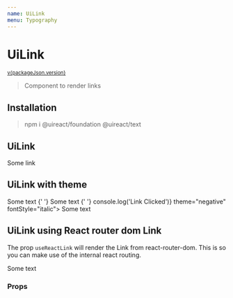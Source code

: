 ```yaml
---
name: UiLink
menu: Typography
---
```





# UiLink

<sup>
  <a href="https://github.com/inavac182/ui-react/blob/main/packages/text/" target="_blank">
    v{packageJson.version}
  </a>
</sup>

> Component to render links

## Installation

> npm i @uireact/foundation @uireact/text

## UiLink

<Playground>
  <UiLink href="https://uireact.io">Some link</UiLink>
</Playground>

## UiLink with theme

<Playground>
  <UiLink href="https://uireact.io" target="_blank" theme="error">
    Some text
  </UiLink>{' '}
  <UiLink href="https://uireact.io" theme="positive">
    Some text
  </UiLink>{' '}
  <UiLink handleClick={() => console.log('Link Clicked')} theme="negative" fontStyle="italic">
    Some text
  </UiLink>
</Playground>

## UiLink using React router dom Link

The prop `useReactLink` will render the Link from react-router-dom. This is so you can make use of the internal react routing.

<Playground>
  <MemoryRouter initialEntries={['/']}>
    <UiLink href="?param=value" target="_blank" theme="error" useReactLink>
      Some text
    </UiLink>
  </MemoryRouter>
</Playground>

### Props

<Props of={UiLink} />
